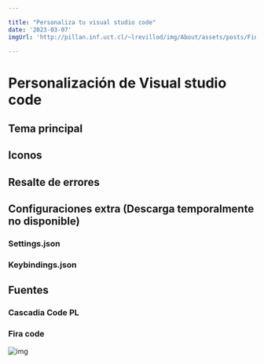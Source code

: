 ```yaml
---

title: "Personaliza tu visual studio code"
date: '2023-03-07'
imgUrl: 'http://pillan.inf.uct.cl/~lrevillod/img/About/assets/posts/Finder.png'

---
```


# Personalización de Visual studio code

## Tema principal

<CodeBox text='Dark+ v2' showImg={false}/>

## Iconos

<CodeBox text='(Extensiones) Fluent icons & Symbols' showImg={false}/>

## Resalte de errores

<CodeBox text='(Extensión) Error Lens'  showImg={false} />

## Configuraciones extra (Descarga temporalmente no disponible)

### Settings.json

<DownloadButton fileName='settings.json' 
    imgSrc='http://pillan.inf.uct.cl/~lrevillod/Blog/assets/icons/Download-icon.png'
    downloadLink='http://pillan.inf.uct.cl/~lrevillod/Blog/files/settings.json'
/>

### Keybindings.json

<DownloadButton fileName='keybindings.json' 
    imgSrc='http://pillan.inf.uct.cl/~lrevillod/Blog/assets/icons/Download-icon.png' 
    downloadLink='http://pillan.inf.uct.cl/~lrevillod/Blog/files/keybindings.json'
/>

## Fuentes

### Cascadia Code PL

<CodeBox text='yay -S ttf-cascadia-code'/>

### Fira code

<CodeBox text='yay -S ttf-fira-code' />

<Image
    key='vscode'
    alt="img"
    className='w-full h-full object-cover rounded-md mb-4'
    src='http://pillan.inf.uct.cl/~lrevillod/Blog/assets/posts/vscode-img.png'
    width={1920}
    height={1080}
/>

